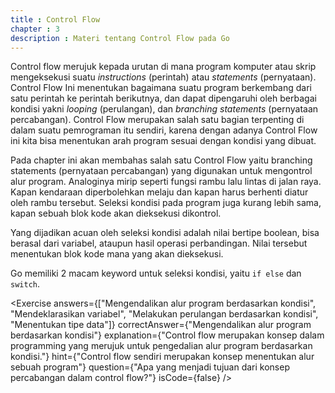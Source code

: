 ```yaml
---
title : Control Flow
chapter : 3
description : Materi tentang Control Flow pada Go
---
```


Control flow merujuk kepada urutan di mana program komputer atau skrip 
mengeksekusi suatu *instructions* (perintah) atau *statements* (pernyataan). 
Control Flow Ini menentukan bagaimana suatu program berkembang dari 
satu perintah ke perintah berikutnya, dan dapat dipengaruhi oleh berbagai 
kondisi yakni *looping* (perulangan), dan *branching statements* (pernyataan 
percabangan). Control Flow merupakan salah satu bagian terpenting di 
dalam suatu pemrograman itu sendiri, karena dengan adanya Control Flow
ini kita bisa menentukan arah program sesuai dengan kondisi yang dibuat.

Pada chapter ini akan membahas salah satu Control Flow yaitu branching 
statements (pernyataan percabangan) yang digunakan untuk mengontrol 
alur program. Analoginya mirip seperti fungsi rambu lalu lintas di jalan raya. 
Kapan kendaraan diperbolehkan melaju dan kapan harus berhenti diatur 
oleh rambu tersebut. Seleksi kondisi pada program juga kurang lebih sama, 
kapan sebuah blok kode akan dieksekusi dikontrol.

Yang dijadikan acuan oleh seleksi kondisi adalah nilai bertipe boolean, bisa 
berasal dari variabel, ataupun hasil operasi perbandingan. Nilai tersebut 
menentukan blok kode mana yang akan dieksekusi.

Go memiliki 2 macam keyword untuk seleksi kondisi, yaitu `if else` dan `switch`. 

<Exercise 
  answers={["Mengendalikan alur program berdasarkan kondisi", "Mendeklarasikan variabel", "Melakukan perulangan berdasarkan kondisi", "Menentukan tipe data"]}
  correctAnswer={"Mengendalikan alur program berdasarkan kondisi"}
  explanation={"Control flow merupakan konsep dalam programming yang merujuk untuk pengedalian alur program berdasarkan kondisi."}
  hint={"Control flow sendiri merupakan konsep menentukan alur sebuah program"}
  question={"Apa yang menjadi tujuan dari konsep percabangan dalam control flow?"}
  isCode={false}
/>
